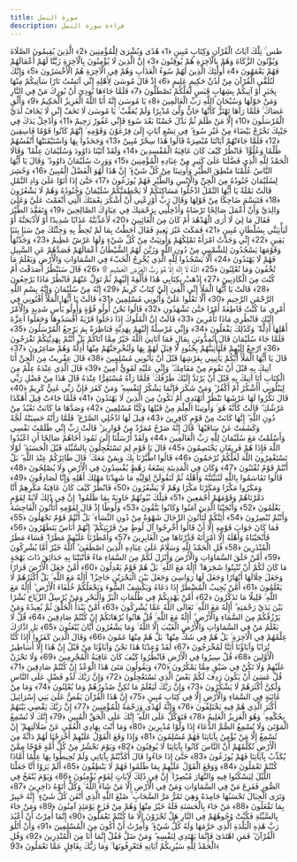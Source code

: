 ```yaml
---
title: سورة النمل
description: قراءة سورة النمل
---
```


طس ۚ تِلْكَ آيَاتُ الْقُرْآنِ وَكِتَابٍ مُبِينٍ ﴿1﴾ هُدًى وَبُشْرَىٰ لِلْمُؤْمِنِينَ ﴿2﴾ الَّذِينَ يُقِيمُونَ الصَّلَاةَ وَيُؤْتُونَ الزَّكَاةَ وَهُمْ بِالْآخِرَةِ هُمْ يُوقِنُونَ ﴿3﴾ إِنَّ الَّذِينَ لَا يُؤْمِنُونَ بِالْآخِرَةِ زَيَّنَّا لَهُمْ أَعْمَالَهُمْ فَهُمْ يَعْمَهُونَ ﴿4﴾ أُولَٰئِكَ الَّذِينَ لَهُمْ سُوءُ الْعَذَابِ وَهُمْ فِي الْآخِرَةِ هُمُ الْأَخْسَرُونَ ﴿5﴾ وَإِنَّكَ لَتُلَقَّى الْقُرْآنَ مِنْ لَدُنْ حَكِيمٍ عَلِيمٍ ﴿6﴾ إِذْ قَالَ مُوسَىٰ لِأَهْلِهِ إِنِّي آنَسْتُ نَارًا سَآتِيكُمْ مِنْهَا بِخَبَرٍ أَوْ آتِيكُمْ بِشِهَابٍ قَبَسٍ لَعَلَّكُمْ تَصْطَلُونَ ﴿7﴾ فَلَمَّا جَاءَهَا نُودِيَ أَنْ بُورِكَ مَنْ فِي النَّارِ وَمَنْ حَوْلَهَا وَسُبْحَانَ اللَّهِ رَبِّ الْعَالَمِينَ ﴿8﴾ يَا مُوسَىٰ إِنَّهُ أَنَا اللَّهُ الْعَزِيزُ الْحَكِيمُ ﴿9﴾ وَأَلْقِ عَصَاكَ ۚ فَلَمَّا رَآهَا تَهْتَزُّ كَأَنَّهَا جَانٌّ وَلَّىٰ مُدْبِرًا وَلَمْ يُعَقِّبْ ۚ يَا مُوسَىٰ لَا تَخَفْ إِنِّي لَا يَخَافُ لَدَيَّ الْمُرْسَلُونَ ﴿10﴾ إِلَّا مَنْ ظَلَمَ ثُمَّ بَدَّلَ حُسْنًا بَعْدَ سُوءٍ فَإِنِّي غَفُورٌ رَحِيمٌ ﴿11﴾ وَأَدْخِلْ يَدَكَ فِي جَيْبِكَ تَخْرُجْ بَيْضَاءَ مِنْ غَيْرِ سُوءٍ ۖ فِي تِسْعِ آيَاتٍ إِلَىٰ فِرْعَوْنَ وَقَوْمِهِ ۚ إِنَّهُمْ كَانُوا قَوْمًا فَاسِقِينَ ﴿12﴾ فَلَمَّا جَاءَتْهُمْ آيَاتُنَا مُبْصِرَةً قَالُوا هَٰذَا سِحْرٌ مُبِينٌ ﴿13﴾ وَجَحَدُوا بِهَا وَاسْتَيْقَنَتْهَا أَنْفُسُهُمْ ظُلْمًا وَعُلُوًّا ۚ فَانْظُرْ كَيْفَ كَانَ عَاقِبَةُ الْمُفْسِدِينَ ﴿14﴾ وَلَقَدْ آتَيْنَا دَاوُودَ وَسُلَيْمَانَ عِلْمًا ۖ وَقَالَا الْحَمْدُ لِلَّهِ الَّذِي فَضَّلَنَا عَلَىٰ كَثِيرٍ مِنْ عِبَادِهِ الْمُؤْمِنِينَ ﴿15﴾ وَوَرِثَ سُلَيْمَانُ دَاوُودَ ۖ وَقَالَ يَا أَيُّهَا النَّاسُ عُلِّمْنَا مَنْطِقَ الطَّيْرِ وَأُوتِينَا مِنْ كُلِّ شَيْءٍ ۖ إِنَّ هَٰذَا لَهُوَ الْفَضْلُ الْمُبِينُ ﴿16﴾ وَحُشِرَ لِسُلَيْمَانَ جُنُودُهُ مِنَ الْجِنِّ وَالْإِنْسِ وَالطَّيْرِ فَهُمْ يُوزَعُونَ ﴿17﴾ حَتَّىٰ إِذَا أَتَوْا عَلَىٰ وَادِ النَّمْلِ قَالَتْ نَمْلَةٌ يَا أَيُّهَا النَّمْلُ ادْخُلُوا مَسَاكِنَكُمْ لَا يَحْطِمَنَّكُمْ سُلَيْمَانُ وَجُنُودُهُ وَهُمْ لَا يَشْعُرُونَ ﴿18﴾ فَتَبَسَّمَ ضَاحِكًا مِنْ قَوْلِهَا وَقَالَ رَبِّ أَوْزِعْنِي أَنْ أَشْكُرَ نِعْمَتَكَ الَّتِي أَنْعَمْتَ عَلَيَّ وَعَلَىٰ وَالِدَيَّ وَأَنْ أَعْمَلَ صَالِحًا تَرْضَاهُ وَأَدْخِلْنِي بِرَحْمَتِكَ فِي عِبَادِكَ الصَّالِحِينَ ﴿19﴾ وَتَفَقَّدَ الطَّيْرَ فَقَالَ مَا لِيَ لَا أَرَى الْهُدْهُدَ أَمْ كَانَ مِنَ الْغَائِبِينَ ﴿20﴾ لَأُعَذِّبَنَّهُ عَذَابًا شَدِيدًا أَوْ لَأَذْبَحَنَّهُ أَوْ لَيَأْتِيَنِّي بِسُلْطَانٍ مُبِينٍ ﴿21﴾ فَمَكَثَ غَيْرَ بَعِيدٍ فَقَالَ أَحَطْتُ بِمَا لَمْ تُحِطْ بِهِ وَجِئْتُكَ مِنْ سَبَإٍ بِنَبَإٍ يَقِينٍ ﴿22﴾ إِنِّي وَجَدْتُ امْرَأَةً تَمْلِكُهُمْ وَأُوتِيَتْ مِنْ كُلِّ شَيْءٍ وَلَهَا عَرْشٌ عَظِيمٌ ﴿23﴾ وَجَدْتُهَا وَقَوْمَهَا يَسْجُدُونَ لِلشَّمْسِ مِنْ دُونِ اللَّهِ وَزَيَّنَ لَهُمُ الشَّيْطَانُ أَعْمَالَهُمْ فَصَدَّهُمْ عَنِ السَّبِيلِ فَهُمْ لَا يَهْتَدُونَ ﴿24﴾ أَلَّا يَسْجُدُوا لِلَّهِ الَّذِي يُخْرِجُ الْخَبْءَ فِي السَّمَاوَاتِ وَالْأَرْضِ وَيَعْلَمُ مَا تُخْفُونَ وَمَا تُعْلِنُونَ ﴿25﴾ اللَّهُ لَا إِلَٰهَ إِلَّا هُوَ رَبُّ الْعَرْشِ الْعَظِيمِ ۩ ﴿26﴾ قَالَ سَنَنْظُرُ أَصَدَقْتَ أَمْ كُنْتَ مِنَ الْكَاذِبِينَ ﴿27﴾ اذْهَبْ بِكِتَابِي هَٰذَا فَأَلْقِهْ إِلَيْهِمْ ثُمَّ تَوَلَّ عَنْهُمْ فَانْظُرْ مَاذَا يَرْجِعُونَ ﴿28﴾ قَالَتْ يَا أَيُّهَا الْمَلَأُ إِنِّي أُلْقِيَ إِلَيَّ كِتَابٌ كَرِيمٌ ﴿29﴾ إِنَّهُ مِنْ سُلَيْمَانَ وَإِنَّهُ بِسْمِ اللَّهِ الرَّحْمَٰنِ الرَّحِيمِ ﴿30﴾ أَلَّا تَعْلُوا عَلَيَّ وَأْتُونِي مُسْلِمِينَ ﴿31﴾ قَالَتْ يَا أَيُّهَا الْمَلَأُ أَفْتُونِي فِي أَمْرِي مَا كُنْتُ قَاطِعَةً أَمْرًا حَتَّىٰ تَشْهَدُونِ ﴿32﴾ قَالُوا نَحْنُ أُولُو قُوَّةٍ وَأُولُو بَأْسٍ شَدِيدٍ وَالْأَمْرُ إِلَيْكِ فَانْظُرِي مَاذَا تَأْمُرِينَ ﴿33﴾ قَالَتْ إِنَّ الْمُلُوكَ إِذَا دَخَلُوا قَرْيَةً أَفْسَدُوهَا وَجَعَلُوا أَعِزَّةَ أَهْلِهَا أَذِلَّةً ۖ وَكَذَٰلِكَ يَفْعَلُونَ ﴿34﴾ وَإِنِّي مُرْسِلَةٌ إِلَيْهِمْ بِهَدِيَّةٍ فَنَاظِرَةٌ بِمَ يَرْجِعُ الْمُرْسَلُونَ ﴿35﴾ فَلَمَّا جَاءَ سُلَيْمَانَ قَالَ أَتُمِدُّونَنِ بِمَالٍ فَمَا آتَانِيَ اللَّهُ خَيْرٌ مِمَّا آتَاكُمْ بَلْ أَنْتُمْ بِهَدِيَّتِكُمْ تَفْرَحُونَ ﴿36﴾ ارْجِعْ إِلَيْهِمْ فَلَنَأْتِيَنَّهُمْ بِجُنُودٍ لَا قِبَلَ لَهُمْ بِهَا وَلَنُخْرِجَنَّهُمْ مِنْهَا أَذِلَّةً وَهُمْ صَاغِرُونَ ﴿37﴾ قَالَ يَا أَيُّهَا الْمَلَأُ أَيُّكُمْ يَأْتِينِي بِعَرْشِهَا قَبْلَ أَنْ يَأْتُونِي مُسْلِمِينَ ﴿38﴾ قَالَ عِفْرِيتٌ مِنَ الْجِنِّ أَنَا آتِيكَ بِهِ قَبْلَ أَنْ تَقُومَ مِنْ مَقَامِكَ ۖ وَإِنِّي عَلَيْهِ لَقَوِيٌّ أَمِينٌ ﴿39﴾ قَالَ الَّذِي عِنْدَهُ عِلْمٌ مِنَ الْكِتَابِ أَنَا آتِيكَ بِهِ قَبْلَ أَنْ يَرْتَدَّ إِلَيْكَ طَرْفُكَ ۚ فَلَمَّا رَآهُ مُسْتَقِرًّا عِنْدَهُ قَالَ هَٰذَا مِنْ فَضْلِ رَبِّي لِيَبْلُوَنِي أَأَشْكُرُ أَمْ أَكْفُرُ ۖ وَمَنْ شَكَرَ فَإِنَّمَا يَشْكُرُ لِنَفْسِهِ ۖ وَمَنْ كَفَرَ فَإِنَّ رَبِّي غَنِيٌّ كَرِيمٌ ﴿40﴾ قَالَ نَكِّرُوا لَهَا عَرْشَهَا نَنْظُرْ أَتَهْتَدِي أَمْ تَكُونُ مِنَ الَّذِينَ لَا يَهْتَدُونَ ﴿41﴾ فَلَمَّا جَاءَتْ قِيلَ أَهَٰكَذَا عَرْشُكِ ۖ قَالَتْ كَأَنَّهُ هُوَ ۚ وَأُوتِينَا الْعِلْمَ مِنْ قَبْلِهَا وَكُنَّا مُسْلِمِينَ ﴿42﴾ وَصَدَّهَا مَا كَانَتْ تَعْبُدُ مِنْ دُونِ اللَّهِ ۖ إِنَّهَا كَانَتْ مِنْ قَوْمٍ كَافِرِينَ ﴿43﴾ قِيلَ لَهَا ادْخُلِي الصَّرْحَ ۖ فَلَمَّا رَأَتْهُ حَسِبَتْهُ لُجَّةً وَكَشَفَتْ عَنْ سَاقَيْهَا ۚ قَالَ إِنَّهُ صَرْحٌ مُمَرَّدٌ مِنْ قَوَارِيرَ ۗ قَالَتْ رَبِّ إِنِّي ظَلَمْتُ نَفْسِي وَأَسْلَمْتُ مَعَ سُلَيْمَانَ لِلَّهِ رَبِّ الْعَالَمِينَ ﴿44﴾ وَلَقَدْ أَرْسَلْنَا إِلَىٰ ثَمُودَ أَخَاهُمْ صَالِحًا أَنِ اعْبُدُوا اللَّهَ فَإِذَا هُمْ فَرِيقَانِ يَخْتَصِمُونَ ﴿45﴾ قَالَ يَا قَوْمِ لِمَ تَسْتَعْجِلُونَ بِالسَّيِّئَةِ قَبْلَ الْحَسَنَةِ ۖ لَوْلَا تَسْتَغْفِرُونَ اللَّهَ لَعَلَّكُمْ تُرْحَمُونَ ﴿46﴾ قَالُوا اطَّيَّرْنَا بِكَ وَبِمَنْ مَعَكَ ۚ قَالَ طَائِرُكُمْ عِنْدَ اللَّهِ ۖ بَلْ أَنْتُمْ قَوْمٌ تُفْتَنُونَ ﴿47﴾ وَكَانَ فِي الْمَدِينَةِ تِسْعَةُ رَهْطٍ يُفْسِدُونَ فِي الْأَرْضِ وَلَا يُصْلِحُونَ ﴿48﴾ قَالُوا تَقَاسَمُوا بِاللَّهِ لَنُبَيِّتَنَّهُ وَأَهْلَهُ ثُمَّ لَنَقُولَنَّ لِوَلِيِّهِ مَا شَهِدْنَا مَهْلِكَ أَهْلِهِ وَإِنَّا لَصَادِقُونَ ﴿49﴾ وَمَكَرُوا مَكْرًا وَمَكَرْنَا مَكْرًا وَهُمْ لَا يَشْعُرُونَ ﴿50﴾ فَانْظُرْ كَيْفَ كَانَ عَاقِبَةُ مَكْرِهِمْ أَنَّا دَمَّرْنَاهُمْ وَقَوْمَهُمْ أَجْمَعِينَ ﴿51﴾ فَتِلْكَ بُيُوتُهُمْ خَاوِيَةً بِمَا ظَلَمُوا ۗ إِنَّ فِي ذَٰلِكَ لَآيَةً لِقَوْمٍ يَعْلَمُونَ ﴿52﴾ وَأَنْجَيْنَا الَّذِينَ آمَنُوا وَكَانُوا يَتَّقُونَ ﴿53﴾ وَلُوطًا إِذْ قَالَ لِقَوْمِهِ أَتَأْتُونَ الْفَاحِشَةَ وَأَنْتُمْ تُبْصِرُونَ ﴿54﴾ أَئِنَّكُمْ لَتَأْتُونَ الرِّجَالَ شَهْوَةً مِنْ دُونِ النِّسَاءِ ۚ بَلْ أَنْتُمْ قَوْمٌ تَجْهَلُونَ ﴿55﴾
فَمَا كَانَ جَوَابَ قَوْمِهِ إِلَّا أَنْ قَالُوا أَخْرِجُوا آلَ لُوطٍ مِنْ قَرْيَتِكُمْ ۖ إِنَّهُمْ أُنَاسٌ يَتَطَهَّرُونَ ﴿56﴾ فَأَنْجَيْنَاهُ وَأَهْلَهُ إِلَّا امْرَأَتَهُ قَدَّرْنَاهَا مِنَ الْغَابِرِينَ ﴿57﴾ وَأَمْطَرْنَا عَلَيْهِمْ مَطَرًا ۖ فَسَاءَ مَطَرُ الْمُنْذَرِينَ ﴿58﴾ قُلِ الْحَمْدُ لِلَّهِ وَسَلَامٌ عَلَىٰ عِبَادِهِ الَّذِينَ اصْطَفَىٰ ۗ آللَّهُ خَيْرٌ أَمَّا يُشْرِكُونَ ﴿59﴾ أَمَّنْ خَلَقَ السَّمَاوَاتِ وَالْأَرْضَ وَأَنْزَلَ لَكُمْ مِنَ السَّمَاءِ مَاءً فَأَنْبَتْنَا بِهِ حَدَائِقَ ذَاتَ بَهْجَةٍ مَا كَانَ لَكُمْ أَنْ تُنْبِتُوا شَجَرَهَا ۗ أَإِلَٰهٌ مَعَ اللَّهِ ۚ بَلْ هُمْ قَوْمٌ يَعْدِلُونَ ﴿60﴾ أَمَّنْ جَعَلَ الْأَرْضَ قَرَارًا وَجَعَلَ خِلَالَهَا أَنْهَارًا وَجَعَلَ لَهَا رَوَاسِيَ وَجَعَلَ بَيْنَ الْبَحْرَيْنِ حَاجِزًا ۗ أَإِلَٰهٌ مَعَ اللَّهِ ۚ بَلْ أَكْثَرُهُمْ لَا يَعْلَمُونَ ﴿61﴾ أَمَّنْ يُجِيبُ الْمُضْطَرَّ إِذَا دَعَاهُ وَيَكْشِفُ السُّوءَ وَيَجْعَلُكُمْ خُلَفَاءَ الْأَرْضِ ۗ أَإِلَٰهٌ مَعَ اللَّهِ ۚ قَلِيلًا مَا تَذَكَّرُونَ ﴿62﴾ أَمَّنْ يَهْدِيكُمْ فِي ظُلُمَاتِ الْبَرِّ وَالْبَحْرِ وَمَنْ يُرْسِلُ الرِّيَاحَ بُشْرًا بَيْنَ يَدَيْ رَحْمَتِهِ ۗ أَإِلَٰهٌ مَعَ اللَّهِ ۚ تَعَالَى اللَّهُ عَمَّا يُشْرِكُونَ ﴿63﴾ أَمَّنْ يَبْدَأُ الْخَلْقَ ثُمَّ يُعِيدُهُ وَمَنْ يَرْزُقُكُمْ مِنَ السَّمَاءِ وَالْأَرْضِ ۗ أَإِلَٰهٌ مَعَ اللَّهِ ۚ قُلْ هَاتُوا بُرْهَانَكُمْ إِنْ كُنْتُمْ صَادِقِينَ ﴿64﴾ قُلْ لَا يَعْلَمُ مَنْ فِي السَّمَاوَاتِ وَالْأَرْضِ الْغَيْبَ إِلَّا اللَّهُ ۚ وَمَا يَشْعُرُونَ أَيَّانَ يُبْعَثُونَ ﴿65﴾ بَلِ ادَّارَكَ عِلْمُهُمْ فِي الْآخِرَةِ ۚ بَلْ هُمْ فِي شَكٍّ مِنْهَا ۖ بَلْ هُمْ مِنْهَا عَمُونَ ﴿66﴾ وَقَالَ الَّذِينَ كَفَرُوا أَإِذَا كُنَّا تُرَابًا وَآبَاؤُنَا أَئِنَّا لَمُخْرَجُونَ ﴿67﴾ لَقَدْ وُعِدْنَا هَٰذَا نَحْنُ وَآبَاؤُنَا مِنْ قَبْلُ إِنْ هَٰذَا إِلَّا أَسَاطِيرُ الْأَوَّلِينَ ﴿68﴾ قُلْ سِيرُوا فِي الْأَرْضِ فَانْظُرُوا كَيْفَ كَانَ عَاقِبَةُ الْمُجْرِمِينَ ﴿69﴾ وَلَا تَحْزَنْ عَلَيْهِمْ وَلَا تَكُنْ فِي ضَيْقٍ مِمَّا يَمْكُرُونَ ﴿70﴾ وَيَقُولُونَ مَتَىٰ هَٰذَا الْوَعْدُ إِنْ كُنْتُمْ صَادِقِينَ ﴿71﴾ قُلْ عَسَىٰ أَنْ يَكُونَ رَدِفَ لَكُمْ بَعْضُ الَّذِي تَسْتَعْجِلُونَ ﴿72﴾ وَإِنَّ رَبَّكَ لَذُو فَضْلٍ عَلَى النَّاسِ وَلَٰكِنَّ أَكْثَرَهُمْ لَا يَشْكُرُونَ ﴿73﴾ وَإِنَّ رَبَّكَ لَيَعْلَمُ مَا تُكِنُّ صُدُورُهُمْ وَمَا يُعْلِنُونَ ﴿74﴾ وَمَا مِنْ غَائِبَةٍ فِي السَّمَاءِ وَالْأَرْضِ إِلَّا فِي كِتَابٍ مُبِينٍ ﴿75﴾ إِنَّ هَٰذَا الْقُرْآنَ يَقُصُّ عَلَىٰ بَنِي إِسْرَائِيلَ أَكْثَرَ الَّذِي هُمْ فِيهِ يَخْتَلِفُونَ ﴿76﴾ وَإِنَّهُ لَهُدًى وَرَحْمَةٌ لِلْمُؤْمِنِينَ ﴿77﴾ إِنَّ رَبَّكَ يَقْضِي بَيْنَهُمْ بِحُكْمِهِ ۚ وَهُوَ الْعَزِيزُ الْعَلِيمُ ﴿78﴾ فَتَوَكَّلْ عَلَى اللَّهِ ۖ إِنَّكَ عَلَى الْحَقِّ الْمُبِينِ ﴿79﴾ إِنَّكَ لَا تُسْمِعُ الْمَوْتَىٰ وَلَا تُسْمِعُ الصُّمَّ الدُّعَاءَ إِذَا وَلَّوْا مُدْبِرِينَ ﴿80﴾ وَمَا أَنْتَ بِهَادِي الْعُمْيِ عَنْ ضَلَالَتِهِمْ ۖ إِنْ تُسْمِعُ إِلَّا مَنْ يُؤْمِنُ بِآيَاتِنَا فَهُمْ مُسْلِمُونَ ﴿81﴾ وَإِذَا وَقَعَ الْقَوْلُ عَلَيْهِمْ أَخْرَجْنَا لَهُمْ دَابَّةً مِنَ الْأَرْضِ تُكَلِّمُهُمْ أَنَّ النَّاسَ كَانُوا بِآيَاتِنَا لَا يُوقِنُونَ ﴿82﴾ وَيَوْمَ نَحْشُرُ مِنْ كُلِّ أُمَّةٍ فَوْجًا مِمَّنْ يُكَذِّبُ بِآيَاتِنَا فَهُمْ يُوزَعُونَ ﴿83﴾ حَتَّىٰ إِذَا جَاءُوا قَالَ أَكَذَّبْتُمْ بِآيَاتِي وَلَمْ تُحِيطُوا بِهَا عِلْمًا أَمَّاذَا كُنْتُمْ تَعْمَلُونَ ﴿84﴾ وَوَقَعَ الْقَوْلُ عَلَيْهِمْ بِمَا ظَلَمُوا فَهُمْ لَا يَنْطِقُونَ ﴿85﴾ أَلَمْ يَرَوْا أَنَّا جَعَلْنَا اللَّيْلَ لِيَسْكُنُوا فِيهِ وَالنَّهَارَ مُبْصِرًا ۚ إِنَّ فِي ذَٰلِكَ لَآيَاتٍ لِقَوْمٍ يُؤْمِنُونَ ﴿86﴾ وَيَوْمَ يُنْفَخُ فِي الصُّورِ فَفَزِعَ مَنْ فِي السَّمَاوَاتِ وَمَنْ فِي الْأَرْضِ إِلَّا مَنْ شَاءَ اللَّهُ ۚ وَكُلٌّ أَتَوْهُ دَاخِرِينَ ﴿87﴾ وَتَرَى الْجِبَالَ تَحْسَبُهَا جَامِدَةً وَهِيَ تَمُرُّ مَرَّ السَّحَابِ ۚ صُنْعَ اللَّهِ الَّذِي أَتْقَنَ كُلَّ شَيْءٍ ۚ إِنَّهُ خَبِيرٌ بِمَا تَفْعَلُونَ ﴿88﴾ مَنْ جَاءَ بِالْحَسَنَةِ فَلَهُ خَيْرٌ مِنْهَا وَهُمْ مِنْ فَزَعٍ يَوْمَئِذٍ آمِنُونَ ﴿89﴾ وَمَنْ جَاءَ بِالسَّيِّئَةِ فَكُبَّتْ وُجُوهُهُمْ فِي النَّارِ هَلْ تُجْزَوْنَ إِلَّا مَا كُنْتُمْ تَعْمَلُونَ ﴿90﴾ إِنَّمَا أُمِرْتُ أَنْ أَعْبُدَ رَبَّ هَٰذِهِ الْبَلْدَةِ الَّذِي حَرَّمَهَا وَلَهُ كُلُّ شَيْءٍ ۖ وَأُمِرْتُ أَنْ أَكُونَ مِنَ الْمُسْلِمِينَ ﴿91﴾ وَأَنْ أَتْلُوَ الْقُرْآنَ ۖ فَمَنِ اهْتَدَىٰ فَإِنَّمَا يَهْتَدِي لِنَفْسِهِ ۖ وَمَنْ ضَلَّ فَقُلْ إِنَّمَا أَنَا مِنَ الْمُنْذِرِينَ ﴿92﴾ وَقُلِ الْحَمْدُ لِلَّهِ سَيُرِيكُمْ آيَاتِهِ فَتَعْرِفُونَهَا ۚ وَمَا رَبُّكَ بِغَافِلٍ عَمَّا تَعْمَلُونَ ﴿93﴾
